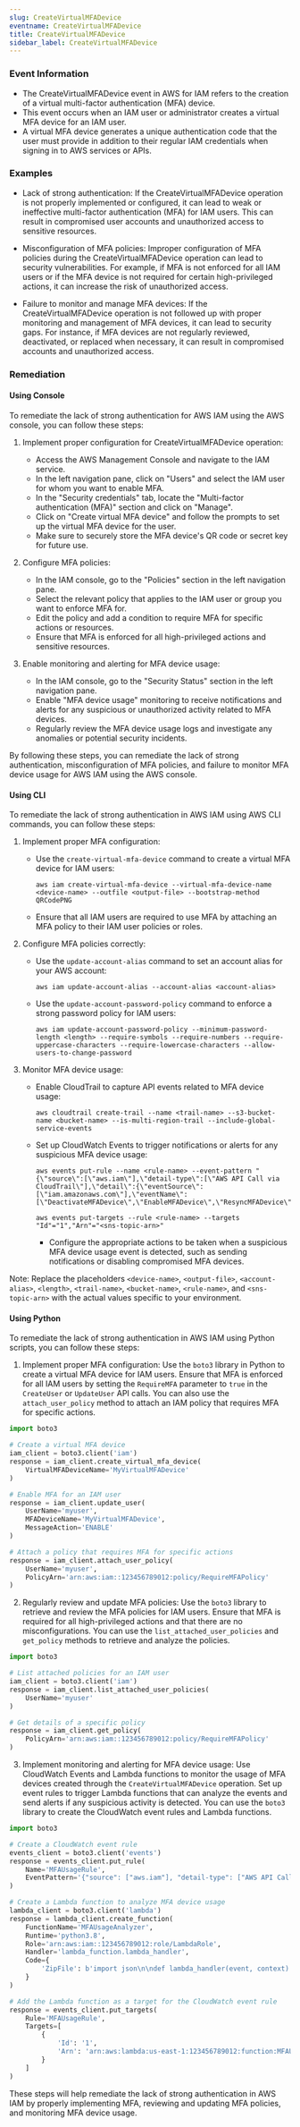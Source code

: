 ```yaml
--- 
slug: CreateVirtualMFADevice
eventname: CreateVirtualMFADevice
title: CreateVirtualMFADevice
sidebar_label: CreateVirtualMFADevice
---
```

                       
### Event Information

- The CreateVirtualMFADevice event in AWS for IAM refers to the creation of a virtual multi-factor authentication (MFA) device.
- This event occurs when an IAM user or administrator creates a virtual MFA device for an IAM user.
- A virtual MFA device generates a unique authentication code that the user must provide in addition to their regular IAM credentials when signing in to AWS services or APIs.


### Examples

- Lack of strong authentication: If the CreateVirtualMFADevice operation is not properly implemented or configured, it can lead to weak or ineffective multi-factor authentication (MFA) for IAM users. This can result in compromised user accounts and unauthorized access to sensitive resources.

- Misconfiguration of MFA policies: Improper configuration of MFA policies during the CreateVirtualMFADevice operation can lead to security vulnerabilities. For example, if MFA is not enforced for all IAM users or if the MFA device is not required for certain high-privileged actions, it can increase the risk of unauthorized access.

- Failure to monitor and manage MFA devices: If the CreateVirtualMFADevice operation is not followed up with proper monitoring and management of MFA devices, it can lead to security gaps. For instance, if MFA devices are not regularly reviewed, deactivated, or replaced when necessary, it can result in compromised accounts and unauthorized access.

### Remediation

#### Using Console

To remediate the lack of strong authentication for AWS IAM using the AWS console, you can follow these steps:

1. Implement proper configuration for CreateVirtualMFADevice operation:
   - Access the AWS Management Console and navigate to the IAM service.
   - In the left navigation pane, click on "Users" and select the IAM user for whom you want to enable MFA.
   - In the "Security credentials" tab, locate the "Multi-factor authentication (MFA)" section and click on "Manage".
   - Click on "Create virtual MFA device" and follow the prompts to set up the virtual MFA device for the user.
   - Make sure to securely store the MFA device's QR code or secret key for future use.

2. Configure MFA policies:
   - In the IAM console, go to the "Policies" section in the left navigation pane.
   - Select the relevant policy that applies to the IAM user or group you want to enforce MFA for.
   - Edit the policy and add a condition to require MFA for specific actions or resources.
   - Ensure that MFA is enforced for all high-privileged actions and sensitive resources.

3. Enable monitoring and alerting for MFA device usage:
   - In the IAM console, go to the "Security Status" section in the left navigation pane.
   - Enable "MFA device usage" monitoring to receive notifications and alerts for any suspicious or unauthorized activity related to MFA devices.
   - Regularly review the MFA device usage logs and investigate any anomalies or potential security incidents.

By following these steps, you can remediate the lack of strong authentication, misconfiguration of MFA policies, and failure to monitor MFA device usage for AWS IAM using the AWS console.

#### Using CLI

To remediate the lack of strong authentication in AWS IAM using AWS CLI commands, you can follow these steps:

1. Implement proper MFA configuration:
   - Use the `create-virtual-mfa-device` command to create a virtual MFA device for IAM users:
     ```
     aws iam create-virtual-mfa-device --virtual-mfa-device-name <device-name> --outfile <output-file> --bootstrap-method QRCodePNG
     ```
   - Ensure that all IAM users are required to use MFA by attaching an MFA policy to their IAM user policies or roles.

2. Configure MFA policies correctly:
   - Use the `update-account-alias` command to set an account alias for your AWS account:
     ```
     aws iam update-account-alias --account-alias <account-alias>
     ```
   - Use the `update-account-password-policy` command to enforce a strong password policy for IAM users:
     ```
     aws iam update-account-password-policy --minimum-password-length <length> --require-symbols --require-numbers --require-uppercase-characters --require-lowercase-characters --allow-users-to-change-password
     ```

3. Monitor MFA device usage:
   - Enable CloudTrail to capture API events related to MFA device usage:
     ```
     aws cloudtrail create-trail --name <trail-name> --s3-bucket-name <bucket-name> --is-multi-region-trail --include-global-service-events
     ```
   - Set up CloudWatch Events to trigger notifications or alerts for any suspicious MFA device usage:
     ```
     aws events put-rule --name <rule-name> --event-pattern "{\"source\":[\"aws.iam\"],\"detail-type\":[\"AWS API Call via CloudTrail\"],\"detail\":{\"eventSource\":[\"iam.amazonaws.com\"],\"eventName\":[\"DeactivateMFADevice\",\"EnableMFADevice\",\"ResyncMFADevice\"]}}"
     ```
     ```
     aws events put-targets --rule <rule-name> --targets "Id"="1","Arn"="<sns-topic-arn>"
     ```
     - Configure the appropriate actions to be taken when a suspicious MFA device usage event is detected, such as sending notifications or disabling compromised MFA devices.

Note: Replace the placeholders `<device-name>`, `<output-file>`, `<account-alias>`, `<length>`, `<trail-name>`, `<bucket-name>`, `<rule-name>`, and `<sns-topic-arn>` with the actual values specific to your environment.

#### Using Python

To remediate the lack of strong authentication in AWS IAM using Python scripts, you can follow these steps:

1. Implement proper MFA configuration: Use the `boto3` library in Python to create a virtual MFA device for IAM users. Ensure that MFA is enforced for all IAM users by setting the `RequireMFA` parameter to `true` in the `CreateUser` or `UpdateUser` API calls. You can also use the `attach_user_policy` method to attach an IAM policy that requires MFA for specific actions.

```python
import boto3

# Create a virtual MFA device
iam_client = boto3.client('iam')
response = iam_client.create_virtual_mfa_device(
    VirtualMFADeviceName='MyVirtualMFADevice'
)

# Enable MFA for an IAM user
response = iam_client.update_user(
    UserName='myuser',
    MFADeviceName='MyVirtualMFADevice',
    MessageAction='ENABLE'
)

# Attach a policy that requires MFA for specific actions
response = iam_client.attach_user_policy(
    UserName='myuser',
    PolicyArn='arn:aws:iam::123456789012:policy/RequireMFAPolicy'
)
```

2. Regularly review and update MFA policies: Use the `boto3` library to retrieve and review the MFA policies for IAM users. Ensure that MFA is required for all high-privileged actions and that there are no misconfigurations. You can use the `list_attached_user_policies` and `get_policy` methods to retrieve and analyze the policies.

```python
import boto3

# List attached policies for an IAM user
iam_client = boto3.client('iam')
response = iam_client.list_attached_user_policies(
    UserName='myuser'
)

# Get details of a specific policy
response = iam_client.get_policy(
    PolicyArn='arn:aws:iam::123456789012:policy/RequireMFAPolicy'
)
```

3. Implement monitoring and alerting for MFA device usage: Use CloudWatch Events and Lambda functions to monitor the usage of MFA devices created through the `CreateVirtualMFADevice` operation. Set up event rules to trigger Lambda functions that can analyze the events and send alerts if any suspicious activity is detected. You can use the `boto3` library to create the CloudWatch event rules and Lambda functions.

```python
import boto3

# Create a CloudWatch event rule
events_client = boto3.client('events')
response = events_client.put_rule(
    Name='MFAUsageRule',
    EventPattern='{"source": ["aws.iam"], "detail-type": ["AWS API Call via CloudTrail"], "detail": {"eventSource": ["iam.amazonaws.com"], "eventName": ["DeactivateMFADevice", "EnableMFADevice"]}}'
)

# Create a Lambda function to analyze MFA device usage
lambda_client = boto3.client('lambda')
response = lambda_client.create_function(
    FunctionName='MFAUsageAnalyzer',
    Runtime='python3.8',
    Role='arn:aws:iam::123456789012:role/LambdaRole',
    Handler='lambda_function.lambda_handler',
    Code={
        'ZipFile': b'import json\n\ndef lambda_handler(event, context):\n    # Analyze MFA device usage\n    \n    return {\n        "statusCode": 200,\n        "body": json.dumps("MFA usage analyzed")\n    }'
    }
)

# Add the Lambda function as a target for the CloudWatch event rule
response = events_client.put_targets(
    Rule='MFAUsageRule',
    Targets=[
        {
            'Id': '1',
            'Arn': 'arn:aws:lambda:us-east-1:123456789012:function:MFAUsageAnalyzer'
        }
    ]
)
```

These steps will help remediate the lack of strong authentication in AWS IAM by properly implementing MFA, reviewing and updating MFA policies, and monitoring MFA device usage.


 